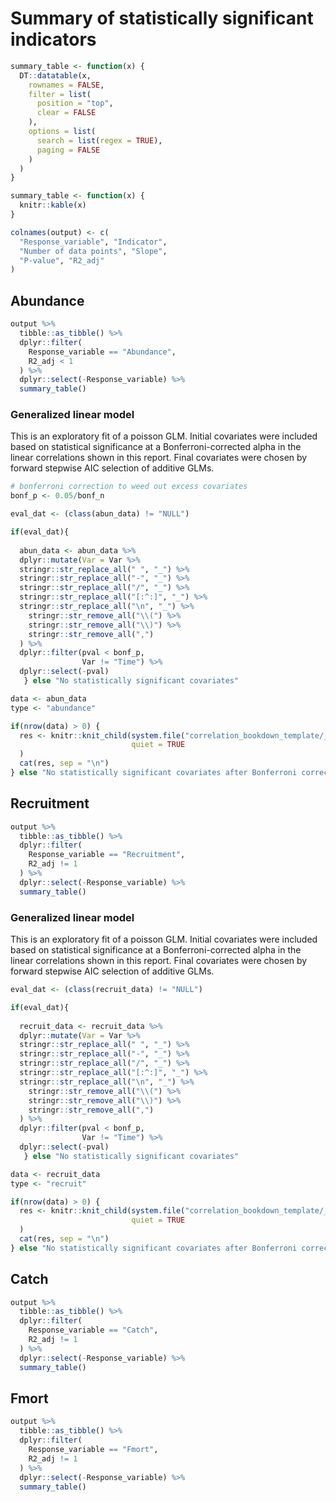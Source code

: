 # Summary of statistically significant indicators

```r
summary_table <- function(x) {
  DT::datatable(x,
    rownames = FALSE,
    filter = list(
      position = "top",
      clear = FALSE
    ),
    options = list(
      search = list(regex = TRUE),
      paging = FALSE
    )
  )
}
```

```r
summary_table <- function(x) {
  knitr::kable(x)
}
```

```r
colnames(output) <- c(
  "Response_variable", "Indicator",
  "Number of data points", "Slope",
  "P-value", "R2_adj"
)
```

## Abundance
```r
output %>%
  tibble::as_tibble() %>%
  dplyr::filter(
    Response_variable == "Abundance",
    R2_adj < 1
  ) %>%
  dplyr::select(-Response_variable) %>%
  summary_table()
```

### Generalized linear model

This is an exploratory fit of a poisson GLM. Initial covariates were included based on statistical significance at a Bonferroni-corrected alpha in the linear correlations shown in this report. Final covariates were chosen by forward stepwise AIC selection of additive GLMs.

```r
# bonferroni correction to weed out excess covariates
bonf_p <- 0.05/bonf_n
```

```r
eval_dat <- (class(abun_data) != "NULL")

if(eval_dat){
  
  abun_data <- abun_data %>%
  dplyr::mutate(Var = Var %>%
  stringr::str_replace_all(" ", "_") %>%
  stringr::str_replace_all("-", "_") %>%
  stringr::str_replace_all("/", "_") %>%
  stringr::str_replace_all("[:^:]", "_") %>%
  stringr::str_replace_all("\n", "_") %>%
    stringr::str_remove_all("\\(") %>%
    stringr::str_remove_all("\\)") %>%
    stringr::str_remove_all(",")
  ) %>%
  dplyr::filter(pval < bonf_p,
                Var != "Time") %>%
  dplyr::select(-pval)
   } else "No statistically significant covariates"

```

```r
data <- abun_data
type <- "abundance"

if(nrow(data) > 0) {
  res <- knitr::knit_child(system.file("correlation_bookdown_template/_summary-child-doc.Rmd", package = "NEesp"),
                           quiet = TRUE
  )
  cat(res, sep = "\n")
} else "No statistically significant covariates after Bonferroni correction"
```


## Recruitment
```r
output %>%
  tibble::as_tibble() %>%
  dplyr::filter(
    Response_variable == "Recruitment",
    R2_adj != 1
  ) %>%
  dplyr::select(-Response_variable) %>%
  summary_table()
```

### Generalized linear model

This is an exploratory fit of a poisson GLM. Initial covariates were included based on statistical significance at a Bonferroni-corrected alpha in the linear correlations shown in this report. Final covariates were chosen by forward stepwise AIC selection of additive GLMs.

```r
eval_dat <- (class(recruit_data) != "NULL")

if(eval_dat){
  
  recruit_data <- recruit_data %>%
  dplyr::mutate(Var = Var %>%
  stringr::str_replace_all(" ", "_") %>%
  stringr::str_replace_all("-", "_") %>%
  stringr::str_replace_all("/", "_") %>%
  stringr::str_replace_all("[:^:]", "_") %>%
  stringr::str_replace_all("\n", "_") %>%
    stringr::str_remove_all("\\(") %>%
    stringr::str_remove_all("\\)") %>%
    stringr::str_remove_all(",")
  ) %>%
  dplyr::filter(pval < bonf_p,
                Var != "Time") %>%
  dplyr::select(-pval)
   } else "No statistically significant covariates"

```

```r
data <- recruit_data
type <- "recruit"

if(nrow(data) > 0) {
  res <- knitr::knit_child(system.file("correlation_bookdown_template/_summary-child-doc.Rmd", package = "NEesp"),
                           quiet = TRUE
  )
  cat(res, sep = "\n")
} else "No statistically significant covariates after Bonferroni correction"
```

## Catch
```r
output %>%
  tibble::as_tibble() %>%
  dplyr::filter(
    Response_variable == "Catch",
    R2_adj != 1
  ) %>%
  dplyr::select(-Response_variable) %>%
  summary_table()
```

## Fmort
```r
output %>%
  tibble::as_tibble() %>%
  dplyr::filter(
    Response_variable == "Fmort",
    R2_adj != 1
  ) %>%
  dplyr::select(-Response_variable) %>%
  summary_table()
```

